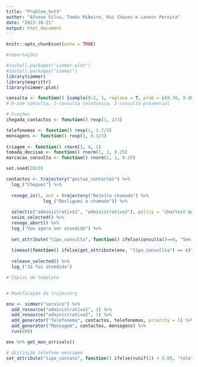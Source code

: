 ```yaml
---
title: "Problem_Set3"
author: "Afonso Silva, Tomás Ribeiro, Rui Chaves e Leonor Pereira"
date: "2023-10-21"
output: html_document
---
```


```r
knitr::opts_chunk$set(echo = TRUE)
```

```r
#importações

#install.packages("simmer.plot")
#install.packages("simmer")
library(simmer)
library(magrittr)
library(simmer.plot)
```

```r
consulta <- function() {sample(0:2, 1, replace = T, prob = c(0.30, 0.60, 0.10))}
# 0-sem consulta, 1-consulta telefónica, 2-consulta presencial
```

```r
# Funções
chegada_contactos <- function() rexp(1, 2/3)

telefonemas <- function() rexp(1, 1.7/3)
mensagens <- function() rexp(1, 0.3/3)
  
triagem <- function() rnorm(1, 4, 1)
tomada_decisao <- function() rnorm(1, 1, 0.25)
marcacao_consulta <- function() rnorm(1, 1, 0.25)
```

```r
set.seed(2023)

contactos <- trajectory("gestao_contactos") %>%
  log_("Cheguei") %>%
  
  renege_in(5, out = trajectory("Rejeita chamada") %>%
              log_("Desliguei a chamada")) %>%
  
  select(c("administrativo1", "administrativo2"), policy = "shortest-queue") %>%
  seize_selected() %>%
  renege_abort() %>%
  log_("Vou agora ser atendido") %>%
  
  set_attribute("tipo_consulta", function() ifelse(consulta()==0, "Sem_consulta", ifelse(consulta()==1, "Telefonica", "Presencial"))) %>%
  
  timeout(function() ifelse(get_attribute(env, "tipo_consullta") == c("Telefonica" | "Presencial"), triagem + tomada_decisao + marcacao_consulta, triagem + tomada_decisao)) %>%
  
  release_selected() %>%
  log_("Já fui atendido")

# Cópias do template


# Modificação da trajectory

env <- simmer("servico") %>%
  add_resource("administrativo1", 1) %>%
  add_resource("administrativo2", 1) %>%
  add_generator("Telefonema", contactos, telefonemas, priority = 1) %>%
  add_generator("Mensagem", contactos, mensagens) %>%
  run(600)

env %>% get_mon_arrivals()
```

```r
# distinção telefone mensagem
set_attribute("tipo_contato", function() ifelse(runif(1) < 0.85, "telefone", "mensagem"))
```

